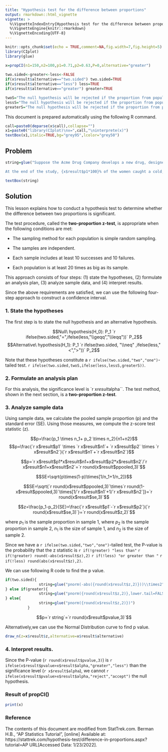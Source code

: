 ```yaml
---
title: "Hypothesis test for the difference between proportions"
output: rmarkdown::html_vignette
vignette: >
  %\VignetteIndexEntry{Hypothesis test for the difference between proportions}
  %\VignetteEngine{knitr::rmarkdown}
  %\VignetteEncoding{UTF-8}
---
```


```r
knitr::opts_chunk$set(echo = TRUE,comment=NA,fig.width=7,fig.height=5)
library(CIplot)
library(glue)
```

```r
x=propCI(n1=150,n2=100,p1=0.71,p2=0.63,P=0,alternative="greater")
  
two.sided<-greater<-less<-FALSE
if(x$result$alternative=="two.sided") two.sided=TRUE
if(x$result$alternative=="less") less=TRUE
if(x$result$alternative=="greater") greater=TRUE

twoS="The null hypothesis will be rejected if the proportion from population 1 is too big or if it is too small."
lessS="The null hypothesis will be rejected if the proportion from population 1 is too small."
greaterS="The null hypothesis will be rejected if the proportion from population 1 is too big."
```

This document is prepared automatically using the following R command.

```r
call=paste0(deparse(x$call),collapse="")
x1=paste0("library(CIplot)\nx=",call,"\ninterprete(x)")
textBox(x1,italic=TRUE,bg="grey95",lcolor="grey50")
```

## Problem


```r

string=glue("Suppose the Acme Drug Company develops a new drug, designed to prevent colds. The company states that the drug is equally effective for men and women. To test this claim, they choose a a simple random sample of {x$result$n1} women and {x$result$n2} men from a population of {(x$result$n1+x$result$n2)*50} volunteers.

At the end of the study, {x$result$p1*100}% of the women caught a cold; and {x$result$p2*100}% of the men caught a cold. Based on these findings, can we reject the company's claim that the drug is {ifelse(two.sided,'equally',ifelse(less,'more','less'))} effective for men {ifelse(two.sided,'and','compared to')} women? Use a {x$result$alpha} level of significance.")

textBox(string)
```



## Solution

This lesson explains how to conduct a hypothesis test to determine whether the difference between two proportions is significant.

The test procedure, called the **two-proportion z-test**, is appropriate when the following conditions are met:

- The sampling method for each population is simple random sampling.

- The samples are independent.

- Each sample includes at least 10 successes and 10 failures.

- Each population is at least 20 times as big as its sample.

This approach consists of four steps: (1) state the hypotheses, (2) formulate an analysis plan, (3) analyze sample data, and (4) interpret results.


Since the above requirements are satisfied, we can use the following four-step approach to construct a confidence interval.


### 1. State the hypotheses 

The first step is to state the null hypothesis and an alternative hypothesis.

$$Null\ hypothesis(H_0): P_1 `r ifelse(two.sided,"=",ifelse(less,"\\geqq","\\leqq"))` P_2$$
$$Alternative\ hypothesis(H_1): P_1 `r ifelse(two.sided, "\\neq" ,ifelse(less,"<",">"))` P_2$$

Note that these hypotheses constitute a `r ifelse(two.sided,"two","one")`-tailed test. `r ifelse(two.sided,twoS,ifelse(less,lessS,greaterS))`.

### 2. Formulate an analysis plan

For this analysis, the significance level is `r x$result$alpha``. The test method, shown in the next section, is a **two-proportion z-test**.


### 3. Analyze sample data

Using sample data, we calculate the pooled sample proportion (p) and the standard error (SE). Using those measures, we compute the z-score test statistic (z).

$$p=\frac{p_1 \times n_1+ p_2 \times n_2}{n1+n2}$$
$$p=\frac{`r x$result$p1` \times `r x$result$n1`+ `r x$result$p2` \times `r x$result$n2`}{`r x$result$n1`+`r x$result$n2`}$$

$$p=`r x$result$p1*x$result$n1+x$result$p2*x$result$n2`/`r x$result$n1+x$result$n2`=`r round(x$result$ppooled,3)`$$

$$SE=\sqrt{p\times(1-p)\times[1/n_1+1/n_2]}$$

$$SE=\sqrt{`r round(x$result$ppooled,3)`\times`r round(1-x$result$ppooled,3)`\times[1/`r x$result$n1`+1/`r x$result$n2`]}=`r round(x$result$se,3)`$$


$$z=\frac{p_1-p_2}{SE}=\frac{`r x$result$p1`-`r x$result$p2`}{`r round(x$result$se,3)`}=`r round(x$result$z,2)`$$

where $p_1$ is the sample proportion in sample 1, where $p_2$ is the sample proportion in sample 2, $n_1$ is the size of sample 1, and $n_2$ is the size of sample 2.

Since we have a `r ifelse(two.sided,"two","one")`-tailed test, the P-value is the probability that the z statistic is `r if(!greater) "less than"` `r if(!greater) round(-abs(x$result$z),2)` `r if(!less) "or greater than "` `r if(!less) round(abs(x$result$z),2)`.

We can use following R code to find the p value.

```r

if(two.sided){
               string=glue("pnorm(-abs({round(x$result$z,2)}))\\times2")
} else if(greater){
               string=glue("pnorm({round(x$result$z,2)},lower.tail=FALSE)")
} else{
               string=glue("pnorm({round(x$result$z,2)})")
          }
```

$$p=`r string`=`r round(x$result$pvalue,3)`$$


Alternatively,we can use the Normal Distribution curve to find p value.

```r
draw_n(z=x$result$z,alternative=x$result$alternative)
```

### 4. Interpret results. 

Since the P-value (`r round(x$result$pvalue,3)`) is `r ifelse(x$result$pvalue>x$result$alpha,"greater","less")` than the significance level (`r x$result$alpha`), we cannot `r ifelse(x$result$pvalue>x$result$alpha,"reject","accept")` the null hypothesis.


### Result of propCI()

```r
print(x)
```

### Reference

The contents of this document are modified from StatTrek.com.
Berman H.B., "AP Statistics Tutorial", [online] Available at:  https://stattrek.com/hypothesis-test/difference-in-proportions.aspx?tutorial=AP URL[Accessed Data: 1/23/2022]. 

